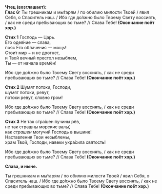 **Чтец (возглашает):**  
**Глас 6:** Ты грешникам и мы́тарям / по обилию милости Твоей / явил Себя, о Спаситель наш. / Ибо где до́лжно было Твоему Свету воссиять, / как не среди пребывающих во тьме? // Слава Тебе! **(Окончание поёт хор.)**

**Стих 1** Господь — Царь.  
Его одея́ние — слава,  
пояс Его облачения — мощь!  
Стои́т мир − и не дрогнет,  
и Твой вечный престол незыблем,  
Ты — от начала времён!

Ибо где до́лжно было Твоему Свету воссиять, / как не среди пребывающих во тьме? // Слава Тебе! **(Окончание поёт хор.)**

**Стих 2** Шумят потоки, Господи,  
шумят потоки, ревут,  
потоки ревут, словно гром!

Ибо где до́лжно было Твоему Свету воссиять, / как не среди пребывающих во тьме? // Слава Тебе! **(Окончание поёт хор.)**

**Стих 3** Не так стра́шен пучины рёв,  
не так страшны морские валы́,  
как *страшен* могучий Господь в вышине!  
Наставления Твои незыблемы,  
храм Твой, Господи, навеки укра́сила святость!

Ибо где до́лжно было Твоему Свету воссиять, / как не среди пребывающих во тьме? // Слава Тебе! **(Окончание поёт хор.)**

**Слава, и ныне.**

Ты грешникам и мы́тарям / по обилию милости Твоей / явил Себя, о Спаситель наш. / Ибо где до́лжно было Твоему Свету воссиять, / как не среди пребывающих во тьме? // Слава Тебе! **(Окончание поёт хор.)**
